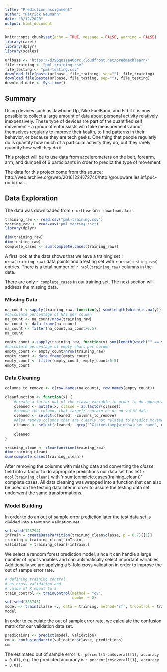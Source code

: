 ```yaml
---
title: "Prediction assignment"
author: "Patrick Neumann"
date: "8/12/2020"
output: html_document
---
```


```r
knitr::opts_chunk$set(echo = TRUE, message = FALSE, warning = FALSE)
library(caret)
library(dplyr)
library(scales)
```

```r
urlbase <- 'https://d396qusza40orc.cloudfront.net/predmachlearn/'
file_training <- "pml-training.csv"
file_testing <- "pml-testing.csv"
download.file(paste(urlbase, file_training, sep=""), file_training)
download.file(paste(urlbase, file_testing, sep=""), file_testing)
download.date <- Sys.time()
```
## Summary
Using devices such as Jawbone Up, Nike FuelBand, and Fitbit it is now possible to collect a large amount of data about personal activity relatively inexpensively. These type of devices are part of the quantified self movement – a group of enthusiasts who take measurements about themselves regularly to improve their health, to find patterns in their behavior, or because they are tech geeks. One thing that people regularly do is quantify how much of a particular activity they do, but they rarely quantify how well they do it. 

This project will be to use data from accelerometers on the belt, forearm, arm, and dumbell of 6 participants in order to predict the type of movement.

The data for this project come from this source: http://web.archive.org/web/20161224072740/http:/groupware.les.inf.puc-rio.br/har.


## Data Exploration

The data was downloaded from `r urlbase` on `r download.date`.

```r
training_raw <- read.csv("pml-training.csv")
testing_raw <- read.csv("pml-testing.csv")
library(dplyr)

dim(training_raw)
dim(testing_raw)
complete_cases <- sum(complete.cases(training_raw))
```
A first look at the data shows that we have a training set `r nrow(training_raw)` data points and a testing set with `r nrow(testing_raw)` entries. There is a total number of `r ncol(training_raw)` columns in the data.

There are only `r complete_cases` in our training set. The next section will address the missing data.

### Missing Data
```r
na_count <-sapply(training_raw, function(y) sum(length(which(is.na(y)))))
#calculate percentage of NAs per column
na_count <- na_count/nrow(training_raw)
na_count <- data.frame(na_count)
na_count <- filter(na_count,na_count>0.5)
na_count

empty_count <-sapply(training_raw, function(y) sum(length(which("" == y))))
#calculate percentage of empty chars per column
empty_count <- empty_count/nrow(training_raw)
empty_count <- data.frame(empty_count)
empty_count <- filter(empty_count, empty_count>0.5)
empty_count
```

### Data Cleaning
```r
columns_to_remove <- c(row.names(na_count), row.names(empty_count))

cleanfunction <- function(x) {
    #create a factor out of the classe variable in order to do appropiate predictions
    cleaned <- mutate(x, classe = as.factor(classe))
    #remove the columns that largely contain no or no valid data
    cleaned <- select(cleaned, -columns_to_remove)
    #Also remove columns that are clearly not related to predict movements
    cleaned <- select(cleaned, -grep("^X|timestamp|window|user_name", names(training_raw), value = TRUE))
    
    cleaned
}
```

```r
training_clean <- cleanfunction(training_raw)
dim(training_clean)
sum(complete.cases(training_clean))
```

After removing the columns with missing data and converting the *classe* field into a factor to do appropiate predictions our data set has left `r ncol(training_clean)` with 'r sum(complete.cases(training_clean))' complete cases.
All data cleaning was wrapped into a function that can also be used on the testing data later in order to assure the testing data set underwent the same transformations.

### Model Building
In order to do an out of sample error prediction later the test data set is divided into a test and validation set.
```r
set.seed(123794)
inTrain = createDataPartition(training_clean$classe, p = 0.7)[[1]]
training = training_clean[ inTrain,]
validation = training_clean[-inTrain,]
```
We select a random forest prediction model, since it can handle a large number of input variables and can automatically select important variables.
Additionally we are applying a 5-fold cross validation in order to improve the out of sampe error rate.
```r
# defining training control 
# as cross-validation and  
# value of K equal to 5 
train_control <- trainControl(method = "cv", 
                              number = 5) 
set.seed(383743)
model <- train(classe ~., data = training, method='rf', trControl = train_control)
model
```
In order to calculate the out of sample error rate, we calculate the confusion matrix for our validation data set.
```r
predictions <- predict(model, validation)
cm <- confusionMatrix(validation$classe, predictions)
cm
```
The estimated out of sample error is `r percent(1-cm$overall[1], accuracy = 0.01)`, e.g. the predicted accuracy is `r percent(cm$overall[1], accuracy = 0.01)`.